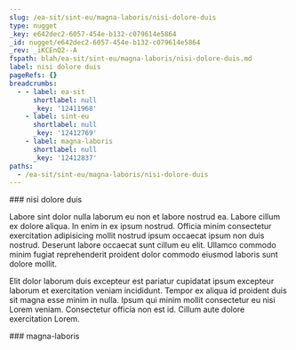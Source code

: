 ```yaml
---
slug: /ea-sit/sint-eu/magna-laboris/nisi-dolore-duis
type: nugget
_key: e642dec2-6057-454e-b132-c079614e5864
_id: nugget/e642dec2-6057-454e-b132-c079614e5864
_rev: _iKCEnQ2--A
fspath: blah/ea-sit/sint-eu/magna-laboris/nisi-dolore-duis.md
label: nisi dolore duis
pageRefs: {}
breadcrumbs:
  - - label: ea-sit
      shortlabel: null
      _key: '12411968'
    - label: sint-eu
      shortlabel: null
      _key: '12412769'
    - label: magna-laboris
      shortlabel: null
      _key: '12412837'
paths:
  - /ea-sit/sint-eu/magna-laboris/nisi-dolore-duis
---
```


<NuggetArea>
<Nugget slug="/ea-sit/sint-eu/magna-laboris/nisi-dolore-duis" type="nugget" _key="e642dec2-6057-454e-b132-c079614e5864" _id="nugget/e642dec2-6057-454e-b132-c079614e5864" _rev="_iKCEnQ2--A" fspath="blah/ea-sit/sint-eu/magna-laboris/nisi-dolore-duis.md" label="nisi dolore duis" paths="/ea-sit/sint-eu/magna-laboris/nisi-dolore-duis">
<NuggetBody>
### nisi dolore duis

Labore sint dolor nulla laborum eu non et labore nostrud ea. Labore cillum ex dolore aliqua. In enim in ex ipsum nostrud. Officia minim consectetur exercitation adipisicing mollit nostrud ipsum occaecat ipsum non duis nostrud. Deserunt labore occaecat sunt cillum eu elit. Ullamco commodo minim fugiat reprehenderit proident dolor commodo eiusmod laboris sunt dolore mollit.

Elit dolor laborum duis excepteur est pariatur cupidatat ipsum excepteur laborum et exercitation veniam incididunt. Tempor ex aliqua id proident duis sit magna esse minim in nulla. Ipsum qui minim mollit consectetur eu nisi Lorem veniam. Consectetur officia non est id. Cillum aute dolore exercitation Lorem.

</NuggetBody>
<Breadcrumbs>
<Crumbs>
<Crumb _key="12411968" label="ea-sit" /><Crumb _key="12412769" label="sint-eu" /><Crumb _key="12412837" label="magna-laboris" />
</Crumbs>
</Breadcrumbs>
</Nugget>

<NuggetsInbound>
</NuggetsInbound>
<NuggetsOutbound>
</NuggetsOutbound>
</NuggetArea>
<PassagesInbound>
<Passage direction="inbound" type="passage" _key="12412837" _id="passage/12412837" _rev="_iKCEnQ2--_" label="magna-laboris" passage="magna-laboris" fspath="blah/ea-sit/sint-eu/magna-laboris" paths="/ea-sit/sint-eu/magna-laboris" slug="/ea-sit/sint-eu/magna-laboris">
<NuggetBody>
### magna-laboris

</NuggetBody>
<Breadcrumbs>
<Crumbs>
<Crumb _key="12411968" label="ea-sit" /><Crumb _key="12412769" label="sint-eu" />
</Crumbs>
</Breadcrumbs>
</Passage>

</PassagesInbound>
<PassagesOutbound>
</PassagesOutbound>